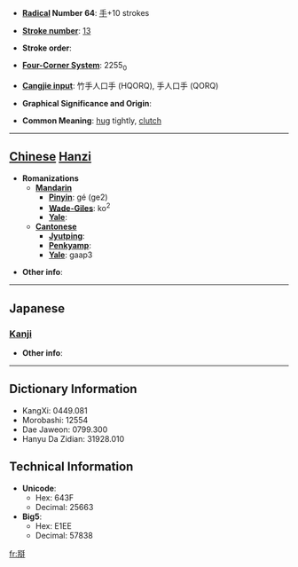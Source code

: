 * '''[[Wiktionary:Chinese radical index| Radical]] Number 64''': [[Wiktionary:Chinese radical index 手|手]]+10 strokes

* '''[[Wiktionary:Chinese total strokes index|Stroke number]]''': [[Wiktionary:Chinese total strokes index 13|13]]

* '''Stroke order''': 

* '''[[Wiktionary:Chinese four corner index|Four-Corner System]]''': 2255<sub>0</sub>

* '''[[Wiktionary:Chinese Cangjie index|Cangjie input]]''': 竹手人口手 (HQORQ), 手人口手 (QORQ)

* '''Graphical Significance and Origin''': 

* '''Common Meaning''': [[hug]] tightly, [[clutch]]

----

== [[Chinese]] [[Hanzi]] ==

* '''Romanizations'''
** '''[[Mandarin]]'''
*** '''[[Pinyin]]''': gé (ge2)
*** '''[[Wade-Giles]]''': ko<sup>2</sup>
*** '''[[Yale]]''': 
** '''[[Cantonese]]'''
*** '''[[Jyutping]]''':
*** '''[[Penkyamp]]''': 
*** '''[[Yale]]''': gaap3

* '''Other info''': 

----

==Japanese==
===[[Kanji]]===
{{kanji|on readings=[[かく]] (kaku)|kun readings=}}

* '''Other info''':  

----

== Dictionary Information ==

* KangXi: 0449.081
* Morobashi: 12554
* Dae Jaweon: 0799.300
* Hanyu Da Zidian: 31928.010

== Technical Information ==

* '''Unicode''':
** Hex: 643F
** Decimal: 25663
* '''Big5''':
** Hex: E1EE
** Decimal: 57838

[[fr:搿]]